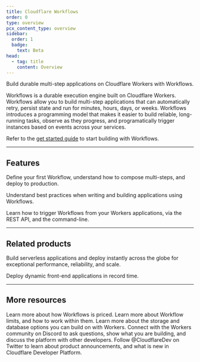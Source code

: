 ```yaml
---
title: Cloudflare Workflows
order: 0
type: overview
pcx_content_type: overview
sidebar:
  order: 1
  badge:
    text: Beta
head:
  - tag: title
    content: Overview
---
```



<Description>

Build durable multi-step applications on Cloudflare Workers with Workflows.

</Description>

<Plan type="workers-all" />

Workflows is a durable execution engine built on Cloudflare Workers. Workflows allow you to build multi-step applications that can automatically retry, persist state and run for minutes, hours, days, or weeks. Workflows introduces a programming model that makes it easier to build reliable, long-running tasks, observe as they progress, and programatically trigger instances based on events across your services.

Refer to the [get started guide](/workflows/get-started/guide/) to start building with Workflows.

***

## Features

<Feature header="Deploy your first Workflow" href="/workflows/get-started/guide/" cta="Deploy your first Workflow">

Define your first Workflow, understand how to compose multi-steps, and deploy to production.

</Feature>

<Feature header="Rules of Workflows" href="/workflows/build/rules-of-workflows/" cta="Best practices">

Understand best practices when writing and building applications using Workflows.

</Feature>

<Feature header="Trigger Workflows" href="/workflows/build/trigger-workflows/" cta="Trigger Workflows from Workers">

Learn how to trigger Workflows from your Workers applications, via the REST API, and the command-line.

</Feature>

***

## Related products

<RelatedProduct header="Workers" href="/workers/" product="workers">

Build serverless applications and deploy instantly across the globe for exceptional performance, reliability, and scale.


</RelatedProduct>

<RelatedProduct header="Pages" href="/pages/" product="pages">

Deploy dynamic front-end applications in record time.


</RelatedProduct>

***

## More resources

<CardGrid>

<LinkTitleCard title="Pricing" href="/workflows/reference/pricing/" icon="seti:shell">
Learn more about how Workflows is priced.
</LinkTitleCard>

<LinkTitleCard title="Limits" href="/workflows/reference/limits/" icon="document">
Learn more about Workflow limits, and how to work within them.
</LinkTitleCard>

<LinkTitleCard title="Storage options" href="/workers/platform/storage-options/" icon="document">
Learn more about the storage and database options you can build on with Workers.
</LinkTitleCard>

<LinkTitleCard title="Developer Discord" href="https://discord.cloudflare.com" icon="discord">
Connect with the Workers community on Discord to ask questions, show what you are building, and discuss the platform with other developers.
</LinkTitleCard>

<LinkTitleCard title="@CloudflareDev" href="https://x.com/cloudflaredev" icon="x.com">
Follow @CloudflareDev on Twitter to learn about product announcements, and what is new in Cloudflare Developer Platform.
</LinkTitleCard>

</CardGrid>
